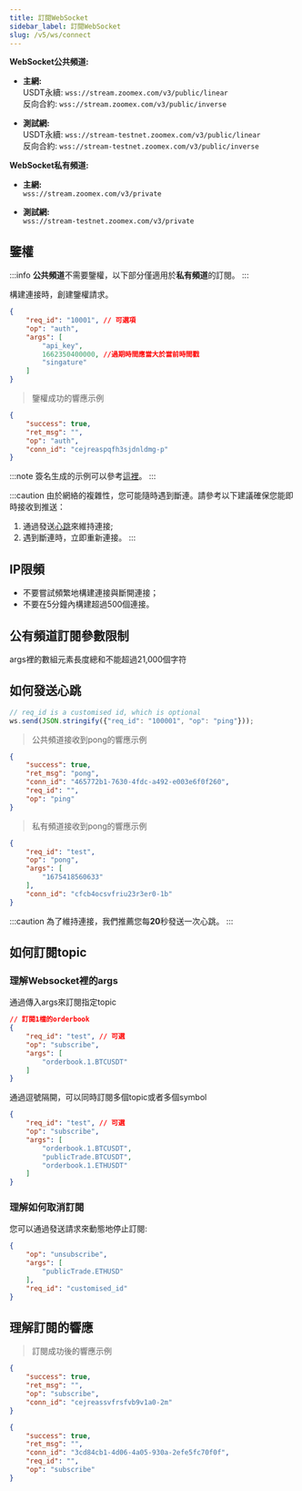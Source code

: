 ```yaml
---
title: 訂閱WebSocket
sidebar_label: 訂閱WebSocket
slug: /v5/ws/connect
---
```


**WebSocket公共頻道:**

- **主網:**<br/>
USDT永續: `wss://stream.zoomex.com/v3/public/linear`<br/>
反向合約: `wss://stream.zoomex.com/v3/public/inverse`<br/>

- **測試網:**<br/>
USDT永續: `wss://stream-testnet.zoomex.com/v3/public/linear`<br/>
反向合約: `wss://stream-testnet.zoomex.com/v3/public/inverse`<br/>

**WebSocket私有頻道:**
- **主網:**<br/>
`wss://stream.zoomex.com/v3/private`

- **測試網:**<br/>
`wss://stream-testnet.zoomex.com/v3/private`

## 鑒權
:::info
<b>公共頻道</b>不需要鑒權，以下部分僅適用於<b>私有頻道</b>的訂閱。
:::

<p>構建連接時，創建鑒權請求。</p>

```json
{
    "req_id": "10001", // 可選項
    "op": "auth",
    "args": [
        "api_key",
        1662350400000, //過期時間應當大於當前時間戳
        "singature"
    ]
}
```

> 鑒權成功的響應示例

```json
{
    "success": true,
    "ret_msg": "",
    "op": "auth",
    "conn_id": "cejreaspqfh3sjdnldmg-p"
}
```

:::note
簽名生成的示例可以參考[這裡](../../v3/intro)。
:::

:::caution
由於網絡的複雜性，您可能隨時遇到斷連。請參考以下建議確保您能即時接收到推送：
1. 通過發送[心跳](connect#如何發送心跳)來維持連接;
2. 遇到斷連時，立即重新連接。
:::

## IP限頻
* 不要嘗試頻繁地構建連接與斷開連接；
* 不要在5分鐘內構建超過500個連接。

## 公有頻道訂閱參數限制
args裡的數組元素長度總和不能超過21,000個字符

## 如何發送心跳

```javascript
// req_id is a customised id, which is optional
ws.send(JSON.stringify({"req_id": "100001", "op": "ping"}));
```

> 公共頻道接收到pong的響應示例

```json
{
    "success": true,
    "ret_msg": "pong",
    "conn_id": "465772b1-7630-4fdc-a492-e003e6f0f260",
    "req_id": "",
    "op": "ping"
}
```

> 私有頻道接收到pong的響應示例

```json
{
    "req_id": "test",
    "op": "pong",
    "args": [
        "1675418560633"
    ],
    "conn_id": "cfcb4ocsvfriu23r3er0-1b"
}
```

:::caution
為了維持連接，我們推薦您每<b>20</b>秒發送一次心跳。
:::

## 如何訂閱topic
### 理解Websocket裡的args

通過傳入args來訂閱指定topic

```json
// 訂閱1檔的orderbook
{
    "req_id": "test", // 可選
    "op": "subscribe",
    "args": [
        "orderbook.1.BTCUSDT"
    ]
}
```

通過逗號隔開，可以同時訂閱多個topic或者多個symbol

```json
{
    "req_id": "test", // 可選
    "op": "subscribe",
    "args": [
        "orderbook.1.BTCUSDT",
        "publicTrade.BTCUSDT",
        "orderbook.1.ETHUSDT"
    ]
}
```

### 理解如何取消訂閱

您可以通過發送請求來動態地停止訂閱:

```json
{
    "op": "unsubscribe",
    "args": [
        "publicTrade.ETHUSD"
    ],
    "req_id": "customised_id"
}
```

## 理解訂閱的響應
> 訂閱成功後的響應示例

<Tabs>
<TabItem value="private" label="私有頻道">

```json
{
    "success": true,
    "ret_msg": "",
    "op": "subscribe",
    "conn_id": "cejreassvfrsfvb9v1a0-2m"
}
```

</TabItem>

<TabItem value="public-future" label="公有期貨">

```json
{
    "success": true,
    "ret_msg": "",
    "conn_id": "3cd84cb1-4d06-4a05-930a-2efe5fc70f0f",
    "req_id": "",
    "op": "subscribe"
}
```

</TabItem>

</Tabs>